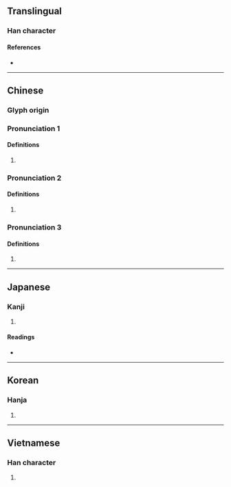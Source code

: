 {{character info/new}}
==Translingual==

===Han character===
{{Han char|rn=75|rad=木|as=04|sn=8|four=41910|canj=DPP|ids=⿰木比}}

====References====
* {{Han ref|kx=0514.260|dkj=14528|dj=0902.100|hdz=21167.090|uh=6787|ud=26503|bh=AA4A|bd=43594}}

----

==Chinese==
{{zh-forms}}

===Glyph origin===
{{Han etym}}

===Pronunciation 1===
{{zh-pron
|m=pí
|c=pei4
|mn=xm,zz,tn,mg:pî/xm,tp,yl,tc:gî/xm:kî/qz,lk,sx,km,hc:khî/tn,kh:tî
|mc=1
|oc=2
}}

====Definitions====
{{zh-hanzi}}

# {{zh-only|枇杷}}

===Pronunciation 2===
{{zh-pron
|m=bǐ
|mc=2
|oc=1
|cat=n
}}

====Definitions====
{{zh-hanzi}}

# {{zh-alt-form|匕|a kind of inplement for eating}}

===Pronunciation 3===
{{zh-pron
|m=bì
|mc=3
|oc=3
|cat=
}}

====Definitions====
{{zh-hanzi}}

# {{rfdef|zh}}

----

==Japanese==

===Kanji===
{{ja-kanji|grade=|rs=木04}}

# {{defn|lang=ja|sort=木04}}

====Readings====
* {{ja-readings|on=[[ひ]] (hi), [[び]] (bi)|kun=[[さじ]] (saji), [[くし]] (kushi), [[ならべる]] (naraberu)}}

----

==Korean==

===Hanja===
{{ko-hanja|hangeul=비|eumhun=|rv=bi|mr=pi|y=pi}}

# {{defn|lang=ko|sort=木04}}

----

==Vietnamese==

===Han character===
{{vi-hantu|[[tì]]|rs=木04}}

# {{defn|lang=vi|sort=木04}}